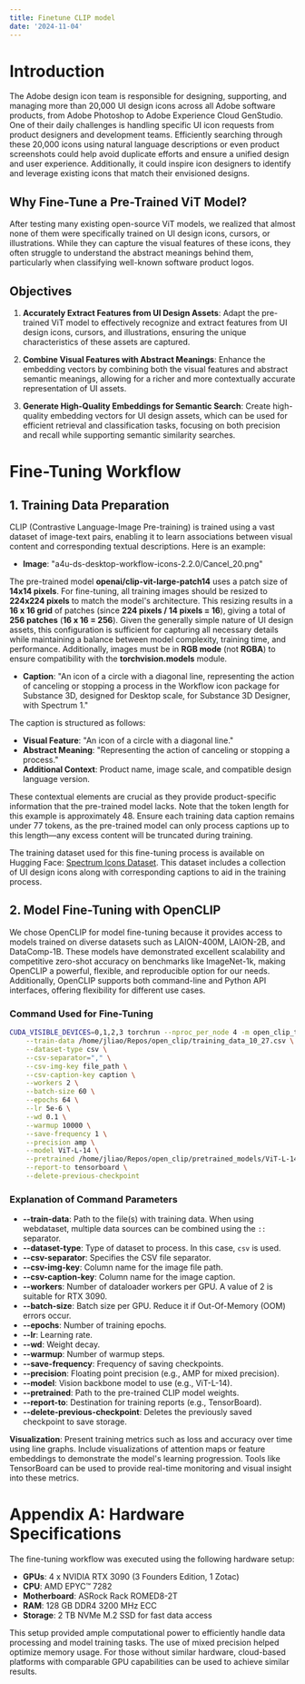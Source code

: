 ```yaml
---
title: Finetune CLIP model
date: '2024-11-04'
---
```


# Introduction

The Adobe design icon team is responsible for designing, supporting, and managing more than 20,000 UI design icons across all Adobe software products, from Adobe Photoshop to Adobe Experience Cloud GenStudio. One of their daily challenges is handling specific UI icon requests from product designers and development teams. Efficiently searching through these 20,000 icons using natural language descriptions or even product screenshots could help avoid duplicate efforts and ensure a unified design and user experience. Additionally, it could inspire icon designers to identify and leverage existing icons that match their envisioned designs.

## Why Fine-Tune a Pre-Trained ViT Model?

After testing many existing open-source ViT models, we realized that almost none of them were specifically trained on UI design icons, cursors, or illustrations. While they can capture the visual features of these icons, they often struggle to understand the abstract meanings behind them, particularly when classifying well-known software product logos.

## Objectives

1. **Accurately Extract Features from UI Design Assets**: Adapt the pre-trained ViT model to effectively recognize and extract features from UI design icons, cursors, and illustrations, ensuring the unique characteristics of these assets are captured.

2. **Combine Visual Features with Abstract Meanings**: Enhance the embedding vectors by combining both the visual features and abstract semantic meanings, allowing for a richer and more contextually accurate representation of UI assets.

3. **Generate High-Quality Embeddings for Semantic Search**: Create high-quality embedding vectors for UI design assets, which can be used for efficient retrieval and classification tasks, focusing on both precision and recall while supporting semantic similarity searches.

# Fine-Tuning Workflow

## 1. Training Data Preparation

CLIP (Contrastive Language-Image Pre-training) is trained using a vast dataset of image-text pairs, enabling it to learn associations between visual content and corresponding textual descriptions. Here is an example:

- **Image**: "a4u-ds-desktop-workflow-icons-2.2.0/Cancel\_20.png"

The pre-trained model **openai/clip-vit-large-patch14** uses a patch size of **14x14 pixels**. For fine-tuning, all training images should be resized to **224x224 pixels** to match the model's architecture. This resizing results in a **16 x 16 grid** of patches (since **224 pixels / 14 pixels = 16**), giving a total of **256 patches** (**16 x 16 = 256**). Given the generally simple nature of UI design assets, this configuration is sufficient for capturing all necessary details while maintaining a balance between model complexity, training time, and performance. Additionally, images must be in **RGB mode** (not **RGBA**) to ensure compatibility with the **torchvision.models** module.

- **Caption**: "An icon of a circle with a diagonal line, representing the action of canceling or stopping a process in the Workflow icon package for Substance 3D, designed for Desktop scale, for Substance 3D Designer, with Spectrum 1."

The caption is structured as follows:

- **Visual Feature**: "An icon of a circle with a diagonal line."
- **Abstract Meaning**: "Representing the action of canceling or stopping a process."
- **Additional Context**: Product name, image scale, and compatible design language version.

These contextual elements are crucial as they provide product-specific information that the pre-trained model lacks. Note that the token length for this example is approximately 48. Ensure each training data caption remains under 77 tokens, as the pre-trained model can only process captions up to this length—any excess content will be truncated during training.

The training dataset used for this fine-tuning process is available on Hugging Face: [Spectrum Icons Dataset](https://huggingface.co/datasets/JianLiao/spectrum-icons). This dataset includes a collection of UI design icons along with corresponding captions to aid in the training process.

## 2. Model Fine-Tuning with OpenCLIP

We chose OpenCLIP for model fine-tuning because it provides access to models trained on diverse datasets such as LAION-400M, LAION-2B, and DataComp-1B. These models have demonstrated excellent scalability and competitive zero-shot accuracy on benchmarks like ImageNet-1k, making OpenCLIP a powerful, flexible, and reproducible option for our needs. Additionally, OpenCLIP supports both command-line and Python API interfaces, offering flexibility for different use cases.

### Command Used for Fine-Tuning

```bash
CUDA_VISIBLE_DEVICES=0,1,2,3 torchrun --nproc_per_node 4 -m open_clip_train.main \
    --train-data /home/jliao/Repos/open_clip/training_data_10_27.csv \
    --dataset-type csv \
    --csv-separator="," \
    --csv-img-key file_path \
    --csv-caption-key caption \
    --workers 2 \
    --batch-size 60 \
    --epochs 64 \
    --lr 5e-6 \
    --wd 0.1 \
    --warmup 10000 \
    --save-frequency 1 \
    --precision amp \
    --model ViT-L-14 \
    --pretrained /home/jliao/Repos/open_clip/pretrained_models/ViT-L-14.pt \
    --report-to tensorboard \
    --delete-previous-checkpoint
```

### Explanation of Command Parameters

- **--train-data**: Path to the file(s) with training data. When using webdataset, multiple data sources can be combined using the `::` separator.
- **--dataset-type**: Type of dataset to process. In this case, `csv` is used.
- **--csv-separator**: Specifies the CSV file separator.
- **--csv-img-key**: Column name for the image file path.
- **--csv-caption-key**: Column name for the image caption.
- **--workers**: Number of dataloader workers per GPU. A value of 2 is suitable for RTX 3090.
- **--batch-size**: Batch size per GPU. Reduce it if Out-Of-Memory (OOM) errors occur.
- **--epochs**: Number of training epochs.
- **--lr**: Learning rate.
- **--wd**: Weight decay.
- **--warmup**: Number of warmup steps.
- **--save-frequency**: Frequency of saving checkpoints.
- **--precision**: Floating point precision (e.g., AMP for mixed precision).
- **--model**: Vision backbone model to use (e.g., ViT-L-14).
- **--pretrained**: Path to the pre-trained CLIP model weights.
- **--report-to**: Destination for training reports (e.g., TensorBoard).
- **--delete-previous-checkpoint**: Deletes the previously saved checkpoint to save storage.

**Visualization**: Present training metrics such as loss and accuracy over time using line graphs. Include visualizations of attention maps or feature embeddings to demonstrate the model's learning progression. Tools like TensorBoard can be used to provide real-time monitoring and visual insight into these metrics.

# Appendix A: Hardware Specifications

The fine-tuning workflow was executed using the following hardware setup:

- **GPUs**: 4 x NVIDIA RTX 3090 (3 Founders Edition, 1 Zotac)
- **CPU**: AMD EPYC™ 7282
- **Motherboard**: ASRock Rack ROMED8-2T
- **RAM**: 128 GB DDR4 3200 MHz ECC
- **Storage**: 2 TB NVMe M.2 SSD for fast data access

This setup provided ample computational power to efficiently handle data processing and model training tasks. The use of mixed precision helped optimize memory usage. For those without similar hardware, cloud-based platforms with comparable GPU capabilities can be used to achieve similar results.

